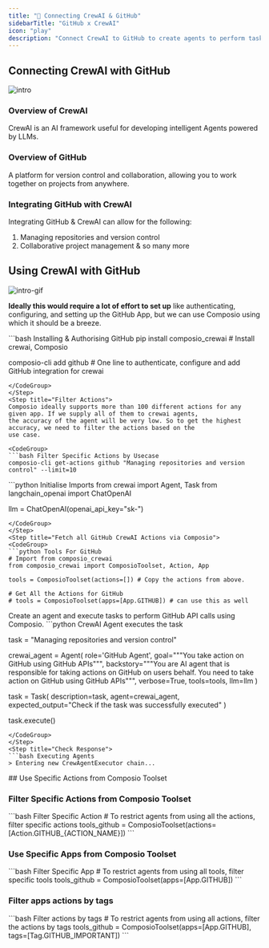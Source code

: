 ```yaml
---
title: "🚀 Connecting CrewAI & GitHub"
sidebarTitle: "GitHub x CrewAI"
icon: "play"
description: "Connect CrewAI to GitHub to create agents to perform tasks using natural language"
---
```


## Connecting CrewAI with GitHub
![intro](/media/intro.jpg)

### Overview of CrewAI

CrewAI is an AI framework useful for developing intelligent Agents powered by LLMs.

### Overview of GitHub

A platform for version control and collaboration, allowing you to work together on projects from anywhere.

### Integrating GitHub with CrewAI

Integrating GitHub & CrewAI can allow for the following:

1. Managing repositories and version control
2. Collaborative project management
& so many more

## Using CrewAI with GitHub
![intro-gif](/media/intro.gif)
<Steps>
<Step title="Setting Up the Environment">

**Ideally this would require a lot of effort to set up** like authenticating, configuring, and setting up the GitHub App, but we can use Composio using which it should be a breeze.

<CodeGroup>
```bash Installing & Authorising GitHub
pip install composio_crewai # Install crewai, Composio 

composio-cli add github # One line to authenticate, configure and add GitHub integration for crewai
```
</CodeGroup>
</Step>
<Step title="Filter Actions">
Composio ideally supports more than 100 different actions for any given app. If we supply all of them to crewai agents, 
the accuracy of the agent will be very low. So to get the highest accuracy, we need to filter the actions based on the 
use case.

<CodeGroup>
```bash Filter Specific Actions by Usecase
composio-cli get-actions github "Managing repositories and version control" --limit=10
```
</CodeGroup>

</Step>
<Step title="Import Base Packages">

<CodeGroup>
```python Initialise Imports
from crewai import Agent, Task
from langchain_openai import ChatOpenAI

llm = ChatOpenAI(openai_api_key="sk-<OPENAI KEY>")
```
</CodeGroup>
</Step>
<Step title="Fetch all GitHub CrewAI Actions via Composio">
<CodeGroup>
```python Tools For GitHub
# Import from composio_crewai
from composio_crewai import ComposioToolset, Action, App

tools = ComposioToolset(actions=[]) # Copy the actions from above. 

# Get All the Actions for GitHub
# tools = ComposioToolset(apps=[App.GITHUB]) # can use this as well
```
</CodeGroup>
</Step>
<Step title="Execute the Agent">
Create an agent and execute tasks to perform GitHub API calls using Composio. 
<CodeGroup>
```python CrewAI Agent executes the task

task = "Managing repositories and version control"

crewai_agent = Agent(
    role='GitHub Agent',
    goal="""You take action on GitHub using GitHub APIs""",
    backstory="""You are AI agent that is responsible for taking actions on GitHub on users behalf. You need to take action on GitHub using GitHub APIs""",
    verbose=True,
    tools=tools,
    llm=llm
)

task = Task(
    description=task,
    agent=crewai_agent,
    expected_output="Check if the task was successfully executed"
)

task.execute()
```
</CodeGroup>
</Step>
<Step title="Check Response">
```bash Executing Agents
> Entering new CrewAgentExecutor chain...
```
</Step>
</Steps>
## Use Specific Actions from Composio Toolset

### Filter Specific Actions from Composio Toolset

<CodeGroup>
```bash Filter Specific Action
# To restrict agents from using all the actions, filter specific actions
tools_github = ComposioToolset(actions=[Action.GITHUB_{ACTION_NAME}])
```
</CodeGroup>

### Use Specific Apps from Composio Toolset
<CodeGroup>
```bash Filter Specific App
# To restrict agents from using all tools, filter specific tools
tools_github = ComposioToolset(apps=[App.GITHUB])
```
</CodeGroup>

### Filter apps actions by tags 
<CodeGroup>
```bash Filter actions by tags
# To restrict agents from using all actions, filter the actions by tags
tools_github = ComposioToolset(apps=[App.GITHUB], tags=[Tag.GITHUB_IMPORTANT])
```
</CodeGroup>